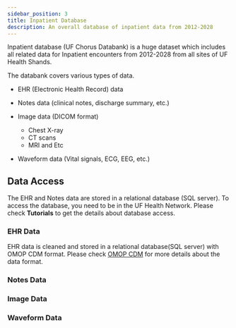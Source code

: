 ```yaml
---
sidebar_position: 3
title: Inpatient Database 
description: An overall database of inpatient data from 2012-2028
---
```


Inpatient database (UF Chorus Databank) is a huge dataset which includes all related data for Inpatient encounters from 2012-2028 from all sites of UF Health Shands.  

The databank covers various types of data. 

- EHR (Electronic Health Record) data
- Notes data (clinical notes, discharge summary, etc.)
- Image data (DICOM format)
  - Chest X-ray
  - CT scans
  - MRI
  and Etc

- Waveform data (Vital signals, ECG, EEG, etc.)


## Data Access
The EHR and Notes data are stored in a relational database (SQL server). 
To access the database, you need to be in the UF Health Network. Please check **Tutorials** to get the details about database access. 
### EHR Data

EHR data is cleaned and stored in a relational database(SQL server) with OMOP CDM format.
Please check [OMOP CDM](https://ohdsi.github.io/CommonDataModel/) for more details about the data format.

### Notes Data

### Image Data

### Waveform Data
